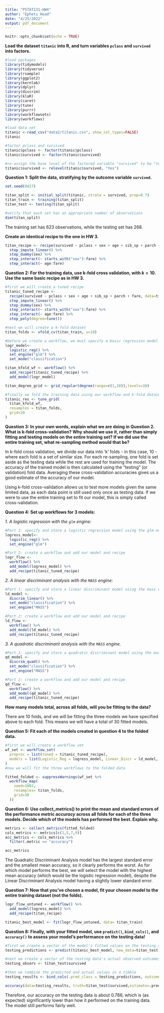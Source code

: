 ```yaml
---
title: "PSTAT131-HW4"
author: "Ephets Head"
date: "4/25/2022"
output: pdf_document
---
```


```r
knitr::opts_chunk$set(echo = TRUE)
```

**Load the dataset `titanic` into R, and turn variables `pclass` and `survived` into factors.**

```r
#load packages
library(tidymodels)
library(tidyverse)
library(rsample)
library(ggplot2)
library(kernlab)
library(dplyr)
library(discrim)
library(klaR)
library(caret)
library(tune)
library(purrr)
library(workflowsets)
library(workflows)
```

```r
#load data set
titanic <-read_csv("data2/titanic.csv", show_col_types=FALSE)
titanic

#factor pclass and survived
titanic$pclass <- factor(titanic$pclass)
titanic$survived <- factor(titanic$survived)

#re-assign the base level of the factored variable "survived" to be "Yes"
titanic$survived <- relevel(titanic$survived, "Yes")

```

**Question 1: Split the data, stratifying by the outcome variable `survived`. **

```r
set.seed(0427)

titan_split <- initial_split(titanic, strata = survived, prop=0.7)
titan_train <- training(titan_split)
titan_test <- testing(titan_split)

#verify that each set has an appropriate number of observations
dim(titan_split)
```

The training set has 623 observations, while the testing set has 268.

**Create an identical recipe to the one in HW 3. **

```r
titan_recipe <- recipe(survived ~ pclass + sex + age + sib_sp + parch + fare, data=titan_train) %>%
  step_impute_linear() %>%
  step_dummy(sex) %>%
  step_interact(~ starts_with("sex"):fare) %>%
  step_interact(~ age:fare) 
```

**Question 2: For the training data, use k-fold cross validation, with $k=10$. Use the same basic recipe as in HW 3.**

```r
#first we will create a tuned recipe
titanic_tuned_recipe <- 
  recipe(survived ~ pclass + sex + age + sib_sp + parch + fare, data=titan_train) %>%
  step_impute_linear() %>%
  step_dummy(sex) %>%
  step_interact(~ starts_with("sex"):fare) %>%
  step_interact(~ age:fare) %>%
  step_poly(degree=tune())

#next we will create a k-fold dataset
titan_folds <- vfold_cv(titan_train, v=10)

#before we create a workflow, we must specify a basic regression model 
logr_model<- 
  logistic_reg() %>%
  set_engine("glm") %>%
  set_mode("classification")

titan_kfold_wf <- workflow() %>%
  add_recipe(titanic_tuned_recipe) %>%
  add_model(logr_model)

titan_degree_grid <- grid_regular(degree(range=c(1,10)),levels=10)

#finally we fold the training data using our workflow and k-fold dataset
titanic_res <- tune_grid(
  titan_kfold_wf,
  resamples = titan_folds,
  grid=10
)
```


**Question 3: In your own words, explain what we are doing in Question 2. What is k-fold cross-validation? Why should we use it, rather than simply fitting and testing models on the entire training set? If we did use the entire training set, what re-sampling method would that be?**

In k-fold cross validation, we divide our data into 'k' folds - in this case, 10 - where each fold is a set of similar size. For each re-sampling, one fold is set aside as the testing data while the rest are used for training the model. The accuracy of the trained model is then calculated using the "testing" (or validation) fold data. Averaging these cross-validation accuracies gives us a good estimate of the accuracy of our model. 

Using k-fold cross-validation allows us to test more models given the same limited data, as each data point is still used only once as testing data. If we were to use the entire training set to fit our model, this is simply called cross-validation.


**Question 4: Set up workflows for 3 models:**

*1. A logistic regression with the `glm` engine:*

```r
#Part 1: specify and store a logistic regression model using the glm engine
logress_model<- 
  logistic_reg() %>%
  set_engine("glm") 

#Part 2: create a workflow and add our model and recipe
logr_flow <- 
  workflow() %>%
  add_model(logress_model) %>%
  add_recipe(titanic_tuned_recipe)

```

*2. A linear discriminant analysis with the `MASS` engine:*

```r
#Part 1: specify and store a linear discriminant model using the mass engine
ld_model <- 
  discrim_linear() %>%
  set_mode("classification") %>%
  set_engine("MASS")

#Part 2: create a workflow and add our model and recipe
ld_flow <- 
  workflow() %>%
  add_model(ld_model) %>%
  add_recipe(titanic_tuned_recipe)

```

*3. A quadratic discriminant analysis with the `MASS` engine.*

```r
#Part 1: specify and store a quadratic discriminant model using the mass engine
qd_model <- 
  discrim_quad() %>%
  set_mode("classification") %>%
  set_engine("MASS")

#Part 2: create a workflow and add our model and recipe
qd_flow <- 
  workflow() %>%
  add_model(qd_model) %>%
  add_recipe(titanic_tuned_recipe)

```

**How many models total, across all folds, will you be fitting to the data? **

There are 10 folds, and we will be fitting the three models we have specified above to each fold. This means we will have a total of 30 fitted models. 

**Question 5: Fit each of the models created in question 4 to the folded data.**

```r
#first we will create a workflow set
wf_set <- workflow_set(
  preproc = list(tuned = titanic_tuned_recipe),
  models = list(Logistic_Reg = logress_model, Linear_Discr = ld_model, Quadr_Discr = qd_model)
)
#now we will fit the three workflows to the folded data
```

```r

fitted_folded <- suppressWarnings(wf_set %>%
  workflow_map(
    seed=1002,
    resamples= titan_folds,
    grid=30 
  ))


```

**Question 6: Use collect_metrics() to print the mean and standard errors of the performance metric *accuracy* across all folds for each of the three models. Decide which of the models has performed the best. Explain why.**

```r
metrics <- collect_metrics(fitted_folded)
cols_metrics <- metrics[c(1,5,7,9)]
acc_metrics <- cols_metrics %>% 
  filter(.metric == "accuracy")

acc_metrics
```
The Quadratic Discriminant Analysis model has the largest standard error and the smallest mean accuracy, so it clearly performs the worst. As for which model performs the best, we will select the model with the highest mean accuracy (which would be the logistic regression model), despite the Linear Discriminant Analysis model having a slightly lower standard error. 

**Question 7: Now that you've chosen a model, fit your chosen model to the entire training dataset (not the folds). **

```r
logr_flow_untuned <- workflow() %>%
  add_model(logress_model) %>%
  add_recipe(titan_recipe) 

titanic_best_model <- fit(logr_flow_untuned, data= titan_train)
```

**Question 8: Finally, with your fitted model, use `predict()`, `bind_cols()`, and `accuracy()` to assess your model's performance on the testing data!**

```r
#first we create a vector of the model's fitted values on the testing data
testing_predictions <- predict(titanic_best_model, new_data=titan_test)

#next we create a vector of the testing data's actual observed outcomes
testing_observ <- titan_test$survived

#then we combine the predicted and actual values in a tibble
testing_results <- bind_cols(.pred_class = testing_predictions, outcome = testing_observ)

accuracy(data=testing_results, truth=titan_test$survived,estimate=.pred_class)
```
Therefore, our accuracy on the testing data is about 0.786, which is (as expected) significantly lower than how it performed on the training data. The model still performs fairly well.